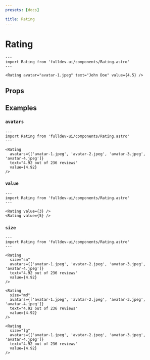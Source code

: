 ```yaml
---
presets: [docs]

title: Rating
---
```


# Rating


```astro live
---
import Rating from 'fulldev-ui/components/Rating.astro'
---

<Rating avatar="avatar-1.jpeg" text="John Doe" value={4.5} />
```

## Props

<PropsTable />

## Examples

### `avatars`

```astro live
---
import Rating from 'fulldev-ui/components/Rating.astro'
---

<Rating
  avatars={['avatar-1.jpeg', 'avatar-2.jpeg', 'avatar-3.jpeg', 'avatar-4.jpeg']}
  text="4.92 out of 236 reviews"
  value={4.92}
/>
```

### `value`

```astro live
---
import Rating from 'fulldev-ui/components/Rating.astro'
---

<Rating value={3} />
<Rating value={5} />
```

### `size`

```astro live
---
import Rating from 'fulldev-ui/components/Rating.astro'
---

<Rating
  size="sm"
  avatars={['avatar-1.jpeg', 'avatar-2.jpeg', 'avatar-3.jpeg', 'avatar-4.jpeg']}
  text="4.92 out of 236 reviews"
  value={4.92}
/>

<Rating
  size="md"
  avatars={['avatar-1.jpeg', 'avatar-2.jpeg', 'avatar-3.jpeg', 'avatar-4.jpeg']}
  text="4.92 out of 236 reviews"
  value={4.92}
/>

<Rating
  size="lg"
  avatars={['avatar-1.jpeg', 'avatar-2.jpeg', 'avatar-3.jpeg', 'avatar-4.jpeg']}
  text="4.92 out of 236 reviews"
  value={4.92}
/>
```
